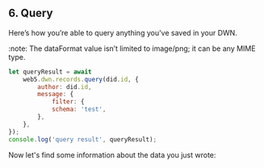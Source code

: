 ## 6. Query

Here’s how you’re able to query anything you've saved in your DWN.

:note: The dataFormat value isn’t limited to image/png; it can be any MIME type.

```js
let queryResult = await
    web5.dwn.records.query(did.id, {
        author: did.id,
        message: {
            filter: {
            schema: 'test',
        },
    },
});
console.log('query result', queryResult);
```

Now let's find some information about the data you just wrote: